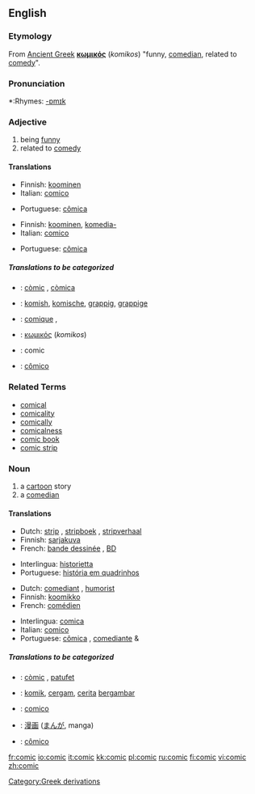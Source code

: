 ==English==

===Etymology===
From [[Ancient Greek]] '''[[κωμικός]]''' (''komikos'') "funny, [[comedian]], related to [[comedy]]".

===Pronunciation===
*:Rhymes: [[Rhymes:English:-ɒmɪk|-ɒmɪk]]

===Adjective===
{{en-adj}}

# being [[funny]]
# related to [[comedy]]

====Translations====
{{trans-top|being funny}}
*Finnish: [[koominen]]
*Italian: [[comico]]
{{trans-mid}}
*Portuguese: [[cômica]] {{f}}
{{trans-bottom}}

{{trans-top|related to comedy}}
*Finnish: [[koominen]], [[komedia-]]
*Italian: [[comico]]
{{trans-mid}}
*Portuguese: [[cômica]] {{f}}
{{trans-bottom}}

=====Translations to be categorized=====
{{checktrans}}
{{top}}
*{{ttbc|Catalan}}: [[còmic]] {{m}}, [[còmica]] {{f}}
*{{ttbc|Dutch}}: [[komish]], [[komische]], [[grappig]], [[grappige]]
*{{ttbc|French}}: [[comique]] {{m}}, {{f}}
{{mid}}
*{{ttbc|Greek}}: [[κωμικός]] (''komikos'')
*{{ttbc|Interlingua}}: comic
*{{ttbc|Portuguese}}: [[cômico]] {{m}}
{{bottom}}

===Related Terms===
*[[comical]]
*[[comicality]]
*[[comically]]
*[[comicalness]]
*[[comic book]]
*[[comic strip]]

===Noun===
{{en-noun}}

# a [[cartoon]] story
# a [[comedian]]

====Translations====
{{trans-top|a cartoon story}}
*Dutch: [[strip]] {{m}}, [[stripboek]] {{n}}, [[stripverhaal]] {{n}}
*Finnish: [[sarjakuva]]
*French: [[bande dessinée]] {{f}}, [[BD]] {{f}}
{{trans-mid}}
*Interlingua: [[historietta]]
*Portuguese: [[história em quadrinhos]] {{f}}
{{trans-bottom}}

{{trans-top|a comedian}}
*Dutch: [[comediant]] {{m}}, [[humorist]] {{m}}
*Finnish: [[koomikko]]
*French: [[comédien]] {{m}}
{{trans-mid}}
*Interlingua: [[comica]] {{f}}
*Italian: [[comico]] {{m}}
*Portuguese: [[cômica]] {{f}}, [[comediante]] {{m}} & {{f}}
{{trans-bottom}}

=====Translations to be categorized=====
{{checktrans}}
{{top}}
*{{ttbc|Catalan}}: [[còmic]] {{m}}, [[patufet]] {{m}}
*{{ttbc|Indonesian}}: [[komik]], [[cergam]], [[cerita]] [[gambar|bergambar]]
*{{ttbc|Interlingua}}: [[comico]] {{m}}
{{mid}}
*{{ttbc|Japanese}}: [[漫画]] ([[まんが]], manga)
*{{ttbc|Portuguese}}: [[cômico]] {{m}}
{{bottom}}

[[Category:Greek derivations]]

[[fr:comic]]
[[io:comic]]
[[it:comic]]
[[kk:comic]]
[[pl:comic]]
[[ru:comic]]
[[fi:comic]]
[[vi:comic]]
[[zh:comic]]